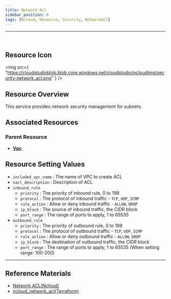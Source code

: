 ```yaml
---
title: Network Acl
sidebar_position: 0
tags: [Ncloud, Resource, Security, NetworkAcl]
---
```


<hr />
<br />

## Resource Icon

<img
    src={
        "https://cloudstudioblob.blob.core.windows.net/cloudstudio/ncloudImg/security-network_acl.png"
    }
/>

## Resource Overview

This service provides network security management for subnets.

## Associated Resources

### Parent Resource

-   [**Vpc**](https://docs.cstudio.app/en/docs/resource/ncloud/Networking/Vpc)

## Resource Setting Values

-   `included_vpc_name` : The name of VPC to create ACL
-   `nacl_description` : Description of ACL
-   `inbound_rule`
    -   `priority` : The priority of inbound rule, 0 to 199
    -   `protocol` : The protocol of inbound traffic - `TCP`, `UDP`, `ICMP`
    -   `rule_action` : Allow or deny inbound traffic - `ALLOW`, `DROP`
    -   `ip_block` : The source of inbound traffic, the CIDR block
    -   `port_range` : The range of ports to apply, 1 to 65535
-   `outbound_rule`
    -   `priority` : The priority of outbound rule, 0 to 199
    -   `protocol` : The protocol of outbound traffic - `TCP`, `UDP`, `ICMP`
    -   `rule_action` : Allow or deny outbound traffic - `ALLOW`, `DROP`
    -   `ip_block` : The destination of outbound traffic, the CIDR block
    -   `port_range` : The range of ports to apply, 1 to 65535 (When setting range: 100-200)

---

## Reference Materials

-   [Network ACL(Ncloud)](https://guide.ncloud-docs.com/docs/vpc-nacl-vpc)
-   [ncloud_network_acl(Terraform)](https://registry.terraform.io/providers/NaverCloudPlatform/ncloud/latest/docs/resources/network_acl)
